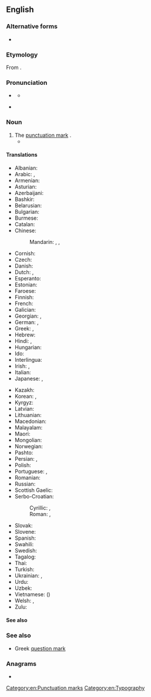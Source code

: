 {{also|semi-colon}}
==English==
{{wikipedia}}

===Alternative forms===
* {{l|en|semi-colon}}

===Etymology===
From {{prefix|en|semi|colon}}.

===Pronunciation===
* {{a|UK}} {{IPA|en|/ˌsɛmiˈkəʊlən/}}
** {{audio|en|LL-Q1860 (eng)-Vealhurl-semicolon.wav|Audio (Southern England)}}
* {{a|US}} {{IPA|en|/ˈsɛmikoʊlən/}}

===Noun===
{{en-noun|s|semicola}}

# The [[punctuation mark]] {{unsupported|;}}.
#* {{quote-book|en|year=2021|author=Claire Cock-Starkey|title=Hyphens & Hashtags|publisher=Bodleian Library|page=28|passage=The use of the '''semicolon''' has remained contentious and subject to fashion.}}

====Translations====
{{trans-top|punctuation mark ';'}}
* Albanian: {{t+|sq|pikëpresje|f}}
* Arabic: {{t|ar|فَاصِلَة مَنْقُوطَة|f|tr=fāṣila manqūṭa}}, {{t|ar|؛|tr=-}} {{q|symbol}}
* Armenian: {{t+|hy|կետ-ստորակետ}}
* Asturian: {{t+|ast|puntu y coma|m}}
* Azerbaijani: {{t|az|nöqtəli vergül}}
* Bashkir: {{t|ba|нөктәле өтөр}}
* Belarusian: {{t|be|кро́пка з ко́скай|f}}
* Bulgarian: {{t|bg|то́чка и запета́я|f}}
* Burmese: {{t-needed|my}}
* Catalan: {{t|ca|punt i coma|m}}
* Chinese:
*: Mandarin: {{t+|cmn|分號|sc=Hani}}, {{t+|cmn|分号|tr=fēnhào|sc=Hani}}, {{t+|cmn|；|tr=-}} {{q|symbol}}
* Cornish: {{t|kw|poynt ha komma|m}}
* Czech: {{t+|cs|středník|m}}
* Danish: {{t+|da|semikolon|n}}
* Dutch: {{t+|nl|puntkomma|f|n}}, {{t+|nl|kommapunt|m}}
* Esperanto: {{t|eo|punktokomo}}
* Estonian: {{t|et|semikoolon}}
* Faroese: {{t|fo|semikolon|n}}
* Finnish: {{t+|fi|puolipiste}}
* French: {{t+|fr|point-virgule|m}}
* Galician: {{t|gl|punto e coma|m}}
* Georgian: {{t|ka|წერტილმძიმე}}, {{t|ka|წერტილ-მძიმე}}
* German: {{t+|de|Strichpunkt|m}}, {{t+|de|Semikolon|n}}
* Greek: {{t+|el|άνω τελεία|f}}, {{qualifier|in relevance to the Greek language}} {{t+|el|ερωτηματικό|n}}
* Hebrew: {{t+|he|נקודה ופסיק|m|tr=n'kudá uf'sík|alt=נקודה ופסיק \ נְקֻדָּה וּפְסִיק}}
* Hindi: {{t|hi|अर्धविराम|m}}, {{t+|hi|सेमीकोलन}}
* Hungarian: {{t+|hu|pontosvessző}}
* Ido: {{t+|io|puntokomo}}
* Interlingua: {{t|ia|puncto e virgula}}
* Irish: {{t|ga|leathstad|m}}, {{t|ga|leathstadanna|m-p}}
* Italian: {{t+|it|punto e virgola|m}}
* Japanese: {{t|ja|セミコロン|tr=semikoron}}, {{t+|ja|；|tr=-}} {{q|symbol}}
{{trans-mid}}
* Kazakh: {{t|kk|нүктелі үтір|sc=Cyrl}}
* Korean: {{t|ko|쌍반점(雙半點)}}, {{t|ko|세미콜론}}
* Kyrgyz: {{t|ky|үтүрдүү чекит}}
* Latvian: {{t|lv|semikols|m}}
* Lithuanian: {{t|lt|kabliataškis|m}}
* Macedonian: {{t|mk|точка-запирка|f}}
* Malayalam: {{t|ml|അർദ്ധവിരാമം}}
* Maori: {{t|mi|kopipiko  }}
* Mongolian: {{t|mn|цэгтэй таслал}}
* Norwegian: {{t|no|semikolon|c}}
* Pashto: {{t|ps|؛|tr=-}} {{q|symbol}}
* Persian: {{t+|fa|نقطه‌ویرگول|tr=noqte-virgul|sc=fa-Arab}}, {{t|fa|؛|tr=-}} {{q|symbol}}
* Polish: {{t+|pl|średnik|m}}
* Portuguese: {{t+|pt|ponto e vírgula}}, {{t|pt|ponto-e-vírgula|m}}
* Romanian: {{t+|ro|punct și virgulă}}
* Russian: {{t+|ru|то́чка с запято́й|f}}
* Scottish Gaelic: {{t|gd|leth-chòilean|m}}
* Serbo-Croatian:
*: Cyrillic: {{t|sh|точка за зарезом|f}}, {{t|sh|тачка са зепетом|f}}
*: Roman: {{t|sh|točka sa zarezom|f}}, {{t|sh|tačka sa zapetom|f}}
* Slovak: {{t|sk|bodkočiarka|f}}
* Slovene: {{t+|sl|podpičje|n}}
* Spanish: {{t+|es|punto y coma|m}}
* Swahili: {{t+|sw|alama ya nuktamkato}}
* Swedish: {{t+|sv|semikolon|c}}
* Tagalog: {{t|tl|tuldok-kuwit}}
* Thai: {{t+|th|อัฒภาค}}
* Turkish: {{t+|tr|noktalı virgül}}
* Ukrainian: {{t|uk|кра́пка з ко́мою|f}}, {{t|uk|сере́дник|m}}
* Urdu: {{t|ur|؛|tr=-}} {{q|symbol}}
* Uzbek: {{t|uz|nuqtali vergul}}
* Vietnamese: {{t+|vi|dấu chấm phẩy}} ({{t|vi|𧿫點𢵪|sc=Hani}})
* Welsh: {{t|cy|hanner colon|m}}, {{t|cy|hanner colonau|m-p}}
* Zulu: {{t|zu|unzoqhwishi|c1a|c2a}}
{{trans-bottom}}

====See also====
{{punctuation}}

===See also===
* {{l|en|;}} Greek [[question mark]]

===Anagrams===
* {{anagrams|en|a=ceilmnoos|cosmoline}}

[[Category:en:Punctuation marks]]
[[Category:en:Typography]]